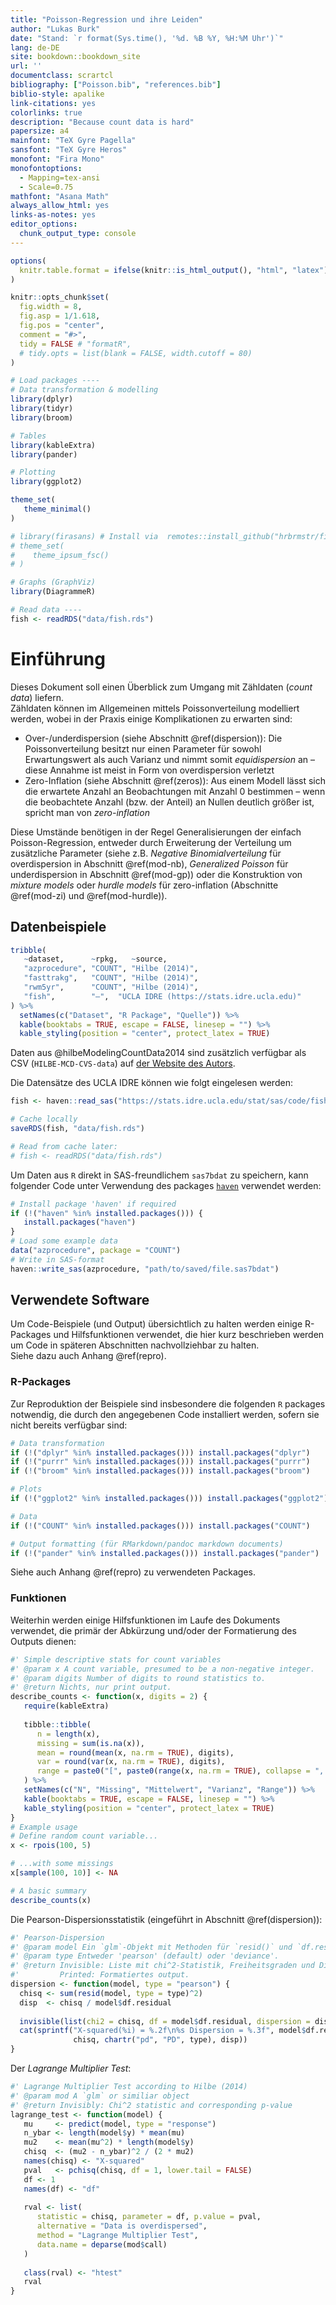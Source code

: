 ```yaml
--- 
title: "Poisson-Regression und ihre Leiden"
author: "Lukas Burk"
date: "Stand: `r format(Sys.time(), '%d. %B %Y, %H:%M Uhr')`"
lang: de-DE
site: bookdown::bookdown_site
url: ''
documentclass: scrartcl
bibliography: ["Poisson.bib", "references.bib"]
biblio-style: apalike
link-citations: yes
colorlinks: true
description: "Because count data is hard"
papersize: a4
mainfont: "TeX Gyre Pagella"
sansfont: "TeX Gyre Heros"
monofont: "Fira Mono"
monofontoptions:
  - Mapping=tex-ansi
  - Scale=0.75
mathfont: "Asana Math"
always_allow_html: yes
links-as-notes: yes
editor_options: 
  chunk_output_type: console
---
```


```r
options(
  knitr.table.format = ifelse(knitr::is_html_output(), "html", "latex")
)

knitr::opts_chunk$set(
  fig.width = 8,
  fig.asp = 1/1.618,
  fig.pos = "center",
  comment = "#>",
  tidy = FALSE # "formatR",
  # tidy.opts = list(blank = FALSE, width.cutoff = 80)
)

# Load packages ----
# Data transformation & modelling
library(dplyr)
library(tidyr)
library(broom)

# Tables
library(kableExtra)
library(pander)

# Plotting
library(ggplot2)

theme_set(
   theme_minimal()
)

# library(firasans) # Install via  remotes::install_github("hrbrmstr/firasans")
# theme_set(
#    theme_ipsum_fsc()
# )

# Graphs (GraphViz)
library(DiagrammeR)

# Read data ----
fish <- readRDS("data/fish.rds")
```


# Einführung 

Dieses Dokument soll einen Überblick zum Umgang mit Zähldaten (*count data*) liefern.  
Zähldaten können im Allgemeinen mittels Poissonverteilung modelliert werden, wobei in der Praxis einige Komplikationen zu erwarten sind:

- Over-/underdispersion (siehe Abschnitt \@ref(dispersion)): Die Poissonverteilung besitzt nur einen Parameter für sowohl Erwartungswert als auch Varianz und nimmt somit *equidispersion* an – diese Annahme ist meist in Form von overdispersion verletzt
- Zero-Inflation (siehe Abschnitt \@ref(zeros)): Aus einem Modell lässt sich die erwartete Anzahl an Beobachtungen mit Anzahl $0$ bestimmen – wenn die beobachtete Anzahl (bzw. der Anteil) an Nullen deutlich größer ist, spricht man von *zero-inflation*

Diese Umstände benötigen in der Regel Generalisierungen der einfach Poisson-Regression, entweder durch Erweiterung der Verteilung um zusätzliche Parameter (siehe z.B. *Negative Binomialverteilung* für overdispersion in Abschnitt \@ref(mod-nb), *Generalized Poisson* für underdispersion in Abschnitt \@ref(mod-gp)) oder die Konstruktion von *mixture models* oder *hurdle models* für zero-inflation (Abschnitte \@ref(mod-zi) und  \@ref(mod-hurdle)).

## Datenbeispiele {#data}

```r
tribble(
   ~dataset,      ~rpkg,   ~source,
   "azprocedure", "COUNT", "Hilbe (2014)",
   "fasttrakg",   "COUNT", "Hilbe (2014)",
   "rwm5yr",      "COUNT", "Hilbe (2014)",
   "fish",        "–",  "UCLA IDRE (https://stats.idre.ucla.edu)"
) %>%
  setNames(c("Dataset", "R Package", "Quelle")) %>%
  kable(booktabs = TRUE, escape = FALSE, linesep = "") %>%
  kable_styling(position = "center", protect_latex = TRUE)
```

Daten aus @hilbeModelingCountData2014 sind zusätzlich verfügbar als CSV (`HILBE-MCD-CVS-data`) auf [der Website des Autors](https://works.bepress.com/joseph_hilbe/58/).  

Die Datensätze des UCLA IDRE können wie folgt eingelesen werden:

```r
fish <- haven::read_sas("https://stats.idre.ucla.edu/stat/sas/code/fish.sas7bdat")

# Cache locally
saveRDS(fish, "data/fish.rds")

# Read from cache later:
# fish <- readRDS("data/fish.rds")
```

Um Daten aus `R` direkt in SAS-freundlichem `sas7bdat` zu speichern, kann folgender Code unter Verwendung des packages [`haven`](https://haven.tidyverse.org/) verwendet werden:

```r
# Install package 'haven' if required
if (!("haven" %in% installed.packages())) {
   install.packages("haven")
}
# Load some example data
data("azprocedure", package = "COUNT")
# Write in SAS-format
haven::write_sas(azprocedure, "path/to/saved/file.sas7bdat")
```

## Verwendete Software {#software-funs}

Um Code-Beispiele (und Output) übersichtlich zu halten werden einige R-Packages und Hilfsfunktionen verwendet, die hier kurz beschrieben werden um Code in späteren Abschnitten nachvollziehbar zu halten.  
Siehe dazu auch Anhang \@ref(repro).

### R-Packages

Zur Reproduktion der Beispiele sind insbesondere die folgenden `R` packages notwendig, die durch den angegebenen Code installiert werden, sofern sie nicht bereits verfügbar sind:

```r
# Data transformation
if (!("dplyr" %in% installed.packages())) install.packages("dplyr")
if (!("purrr" %in% installed.packages())) install.packages("purrr")
if (!("broom" %in% installed.packages())) install.packages("broom")

# Plots
if (!("ggplot2" %in% installed.packages())) install.packages("ggplot2")

# Data
if (!("COUNT" %in% installed.packages())) install.packages("COUNT")

# Output formatting (für RMarkdown/pandoc markdown documents)
if (!("pander" %in% installed.packages())) install.packages("pander")
```

Siehe auch Anhang \@ref(repro) zu verwendeten Packages.

### Funktionen {#helperfuns}

Weiterhin werden einige Hilfsfunktionen im Laufe des Dokuments verwendet, die primär der Abkürzung und/oder der Formatierung des Outputs dienen:

```r
#' Simple descriptive stats for count variables
#' @param x A count variable, presumed to be a non-negative integer.
#' @param digits Number of digits to round statistics to.
#' @return Nichts, nur print output.
describe_counts <- function(x, digits = 2) {
   require(kableExtra)
   
   tibble::tibble(
      n = length(x),
      missing = sum(is.na(x)),
      mean = round(mean(x, na.rm = TRUE), digits),
      var = round(var(x, na.rm = TRUE), digits),
      range = paste0("[", paste0(range(x, na.rm = TRUE), collapse = ", "), "]")
   ) %>%
   setNames(c("N", "Missing", "Mittelwert", "Varianz", "Range")) %>%
   kable(booktabs = TRUE, escape = FALSE, linesep = "") %>%
   kable_styling(position = "center", protect_latex = TRUE)
}
# Example usage
# Define random count variable...
x <- rpois(100, 5)

# ...with some missings
x[sample(100, 10)] <- NA

# A basic summary
describe_counts(x)
```

Die Pearson-Dispersionsstatistik (eingeführt in Abschnitt \@ref(dispersion)):

```r
#' Pearson-Dispersion
#' @param model Ein `glm`-Objekt mit Methoden für `resid()` und `df.residual`-Komponente
#' @param type Entweder 'pearson' (default) oder 'deviance'.
#' @return Invisible: Liste mit chi^2-Statistik, Freiheitsgraden und Dispersion.
#'         Printed: Formatiertes output.
dispersion <- function(model, type = "pearson") {
  chisq <- sum(resid(model, type = type)^2)
  disp  <- chisq / model$df.residual
  
  invisible(list(chi2 = chisq, df = model$df.residual, dispersion = disp))
  cat(sprintf("X-squared(%i) = %.2f\n%s Dispersion = %.3f", model$df.residual,  
              chisq, chartr("pd", "PD", type), disp))
}
```

Der *Lagrange Multiplier Test*:

```r
#' Lagrange Multiplier Test according to Hilbe (2014)
#' @param mod A `glm` or similiar object
#' @return Invisibly: Chi^2 statistic and corresponding p-value
lagrange_test <- function(model) {
   mu     <- predict(model, type = "response")
   n_ybar <- length(model$y) * mean(mu)
   mu2    <- mean(mu^2) * length(model$y)
   chisq  <- (mu2 - n_ybar)^2 / (2 * mu2)
   names(chisq) <- "X-squared"
   pval   <- pchisq(chisq, df = 1, lower.tail = FALSE)
   df <- 1
   names(df) <- "df"
  
   rval <- list(
      statistic = chisq, parameter = df, p.value = pval,
      alternative = "Data is overdispersed", 
      method = "Lagrange Multiplier Test", 
      data.name = deparse(mod$call)
   )
   
   class(rval) <- "htest"
   rval
}
```

